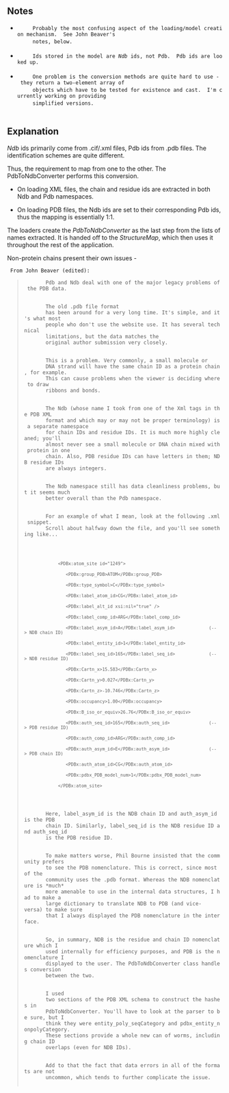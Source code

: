 ==Notes==
  <ul class="preface">
    <li>
      Probably the most confusing aspect of the loading/model creation mechanism.  See John Beaver's
      notes, below.
    </li>
    <li>
      Ids stored in the model are <em>Ndb</em> ids, not Pdb.  Pdb ids are looked up.
    </li>
    <li>
      One problem is the conversion methods are quite hard to use - they return a two-element array of
      objects which have to be tested for existence and cast.  I'm currently working on providing
      simplified versions.
    </li>
  </ul>
==Explanation==  

''Ndb'' ids primarily come from .cif/.xml files, Pdb ids from .pdb files.  The identification schemes are quite different.
  
Thus, the requirement to map from one to the other.  The PdbToNdbConverter performs this conversion.
  

*On loading XML files, the chain and residue ids are extracted in both Ndb and Pdb namespaces.

*On loading PDB files, the Ndb ids are set to their corresponding Pdb ids, thus the mapping is essentially 1:1.


The loaders create the ''PdbToNdbConverter'' as the last step from the lists of names extracted.  It is handed off to the ''StructureMap'', which then uses it throughout the rest of the application.

Non-protein chains present their own issues - 
  
  From John Beaver (edited):

  <blockquote>
  	<p>
  		Pdb and Ndb deal with one of the major legacy problems of the PDB data.
  		</p><p>
		The old .pdb file format
		has been around for a very long time. It's simple, and it's what most 
		people who don't use the website use. It has several technical 
		limitations, but the data matches the 
		original author submission very closely.
		</p><p>
		This is a problem. Very commonly, a small molecule or 
		DNA strand will have the same chain ID as a protein chain, for example. 
		This can cause problems when the viewer is deciding where to draw 
		ribbons and bonds.
		</p><p>
		The Ndb (whose name I took from one of the Xml tags in the PDB XML 
		format and which may or may not be proper terminology) is a separate namespace 
		for chain IDs and residue IDs. It is much more highly cleaned; you'll 
		almost never see a small molecule or DNA chain mixed with protein in one 
		chain. Also, PDB residue IDs can have letters in them; NDB residue IDs 
		are always integers.
		</p><p>
		The Ndb namespace still has data cleanliness problems, but it seems much 
		better overall than the Pdb namespace.
		</p><p>
		For an example of what I mean, look at the following .xml snippet.
		Scroll about halfway down the file, and you'll see something like...
		</p>
		<code>
		      &lt;PDBx:atom_site id="1249"&gt;
		         &lt;PDBx:group_PDB&gt;ATOM&lt;/PDBx:group_PDB&gt;
		         &lt;PDBx:type_symbol&gt;C&lt;/PDBx:type_symbol&gt;
		         &lt;PDBx:label_atom_id&gt;CG&lt;/PDBx:label_atom_id&gt;
		         &lt;PDBx:label_alt_id xsi:nil="true" /&gt;
		         &lt;PDBx:label_comp_id&gt;ARG&lt;/PDBx:label_comp_id&gt;
		         &lt;PDBx:label_asym_id&gt;A&lt;/PDBx:label_asym_id&gt;             (--&gt; NDB chain ID)
		         &lt;PDBx:label_entity_id&gt;1&lt;/PDBx:label_entity_id&gt;
		         &lt;PDBx:label_seq_id&gt;165&lt;/PDBx:label_seq_id&gt;             (--&gt; NDB residue ID)
		         &lt;PDBx:Cartn_x&gt;15.583&lt;/PDBx:Cartn_x&gt;
		         &lt;PDBx:Cartn_y&gt;0.027&lt;/PDBx:Cartn_y&gt;
		         &lt;PDBx:Cartn_z&gt;-10.746&lt;/PDBx:Cartn_z&gt;
		         &lt;PDBx:occupancy&gt;1.00&lt;/PDBx:occupancy&gt;
		         &lt;PDBx:B_iso_or_equiv&gt;26.76&lt;/PDBx:B_iso_or_equiv&gt;
		         &lt;PDBx:auth_seq_id&gt;165&lt;/PDBx:auth_seq_id&gt;               (--&gt; PDB residue ID)
		         &lt;PDBx:auth_comp_id&gt;ARG&lt;/PDBx:auth_comp_id&gt;
		         &lt;PDBx:auth_asym_id&gt;E&lt;/PDBx:auth_asym_id&gt;               (--&gt; PDB chain ID)
		         &lt;PDBx:auth_atom_id&gt;CG&lt;/PDBx:auth_atom_id&gt;
		         &lt;PDBx:pdbx_PDB_model_num&gt;1&lt;/PDBx:pdbx_PDB_model_num&gt;
		      &lt;/PDBx:atom_site&gt;
		</code>
		<p>
		Here, label_asym_id is the NDB chain ID and auth_asym_id is the PDB 
		chain ID. Similarly, label_seq_id is the NDB residue ID and auth_seq_id 
		is the PDB residue ID.
		</p><p>
		To make matters worse, Phil Bourne insisted that the community prefers 
		to see the PDB nomenclature. This is correct, since most of the 
		community uses the .pdb format. Whereas the NDB nomenclature is *much* 
		more amenable to use in the internal data structures, I had to make a 
		large dictionary to translate NDB to PDB (and vice-versa) to make sure 
		that I always displayed the PDB nomenclature in the interface.
		</p><p>
		So, in summary, NDB is the residue and chain ID nomenclature which I 
		used internally for efficiency purposes, and PDB is the nomenclature I 
		displayed to the user. The PdbToNdbConverter class handles conversion 
		between the two.
		</p><p class="newidea">
		I used 
		two sections of the PDB XML schema to construct the hashes in 
		PdbToNdbConverter. You'll have to look at the parser to be sure, but I 
		think they were entity_poly_seqCategory and pdbx_entity_nonpolyCategory. 
		These sections provide a whole new can of worms, including chain ID 
		overlaps (even for NDB IDs).
		</p><p>
		Add to that the fact that data errors in all of the formats are not 
		uncommon, which tends to further complicate the issue.
		</p>
  </blockquote>